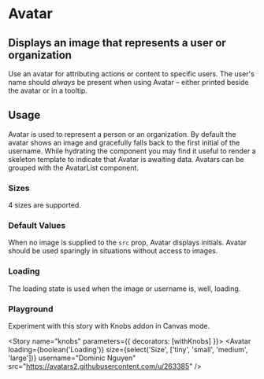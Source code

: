 

<Meta title="Design System|Avatar" component={Avatar} />

# Avatar

## Displays an image that represents a user or organization

Use an avatar for attributing actions or content to specific users. The user's name should _always_ be present when using Avatar – either printed beside the avatar or in a tooltip.
<Preview withToolbar>
    <Story name="standard">
        <Avatar
            size="large"
            username="Tom Coleman"
            src="https://avatars2.githubusercontent.com/u/132554"
        />
    </Story>
</Preview>

<Props of={Avatar}/>

## Usage

Avatar is used to represent a person or an organization. By default the avatar shows an image and gracefully falls back to the first initial of the username. While hydrating the component you may find it useful to render a skeleton template to indicate that Avatar is awaiting data. Avatars can be grouped with the AvatarList component.

### Sizes

4 sizes are supported.

<Story name="sizes">
    <div>
        <Avatar
            size="large"
            username="Tom Coleman"
            src="https://avatars2.githubusercontent.com/u/132554"
        />
        <Avatar
            size="medium"
            username="Tom Coleman"
            src="https://avatars2.githubusercontent.com/u/132554"
        />
        <Avatar
            size="small"
            username="Tom Coleman"
            src="https://avatars2.githubusercontent.com/u/132554"
        />
        <Avatar
            size="tiny"
            username="Tom Coleman"
            src="https://avatars2.githubusercontent.com/u/132554"
        />
    </div>
</Story>

### Default Values

When no image is supplied to the `src` prop, Avatar displays initials. Avatar should be used sparingly in situations without access to images.

<Story name="initials">
    <div>
        <Avatar username="Tom Coleman" />
        <Avatar username="Dominic Nguyen" />
        <Avatar username="Kyle Suss" />
        <Avatar username="Michael Shilman" />
    </div>
</Story>

### Loading

The loading state is used when the image or username is, well, loading.

<Story name="loading">
    <div>
        <Avatar size="large" loading />
        <Avatar size="medium" loading />
        <Avatar size="small" loading />
        <Avatar size="tiny" loading />
    </div>
</Story>

### Playground

Experiment with this story with Knobs addon in Canvas mode.

<Story name="knobs" parameters={{ decorators: [withKnobs] }}>
    <Avatar
        loading={boolean('Loading')}
        size={select('Size', ['tiny', 'small', 'medium', 'large'])}
        username="Dominic Nguyen"
        src="https://avatars2.githubusercontent.com/u/263385"
    />
</Story>